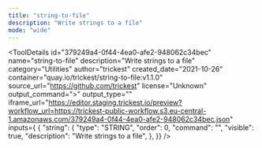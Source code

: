 ```yaml
---
title: "string-to-file"
description: "Write strings to a file"
mode: "wide"
---
```



<ToolDetails
  id="379249a4-0f44-4ea0-afe2-948062c34bec"
  name="string-to-file"
  description="Write strings to a file"
  category="Utilities"
  author="trickest"
  created_date="2021-10-26"
  container="quay.io/trickest/string-to-file:v1.1.0"
  source_url="https://github.com/trickest"
  license="Unknown"
  output_command=">"
  output_type=""
  iframe_url="https://editor.staging.trickest.io/preview?workflow_url=https://trickest-public-workflow.s3.eu-central-1.amazonaws.com/379249a4-0f44-4ea0-afe2-948062c34bec.json"
  inputs={ {
  "string": {
    "type": "STRING",
    "order": 0,
    "command": "",
    "visible": true,
    "description": "Write strings to a file",
  },
}}
/>